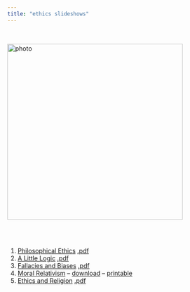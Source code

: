 ```yaml
---
title: "ethics slideshows"
---
```


<br>

![photo](img/001.jpg){class="photo" width=400px}\


<br><br>

1. [Philosophical Ethics](01-introduction.html)  <span class="smaller">[.pdf](./01-introduction.pdf)</span>
2. [A Little Logic](02-logic.html)  <span class="smaller">[.pdf](./02-logic.pdf)</span>
3. [Fallacies and Biases](03-fallacies.html)  <span class="smaller">[.pdf](./03-fallacies.pdf)</span>
4. [Moral Relativism](04-relativism.html)  <span class="smaller"> -- [download](./04-relativism.pdf) -- [printable](./04-print.pdf)</span>
5. [Ethics and Religion](05-religion.html)  <span class="smaller">[.pdf](./05-religion.pdf)</span>
